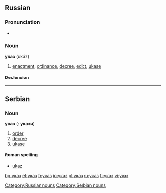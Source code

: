 ==Russian==

===Pronunciation===
*{{audio|Ru-указ.ogg|audio}}

===Noun===
'''указ''' (ukáz) {{m}}
# [[enactment]], [[ordinance]], [[decree]], [[edict]], [[ukase]]

====Declension====
{{ru-noun-inan-1||ука́з}}

[[Category:Russian nouns]]

----

==Serbian==
===Noun===
'''указ''' {{m}} {{s}} ({{p}}: '''укази''')
#[[order]]
#[[decree]]
#[[ukase]]
====Roman spelling====
*[[ukaz#Serbian|ukaz]]
[[Category:Serbian nouns]]

[[bg:указ]]
[[et:указ]]
[[fr:указ]]
[[io:указ]]
[[pl:указ]]
[[ru:указ]]
[[fi:указ]]
[[vi:указ]]